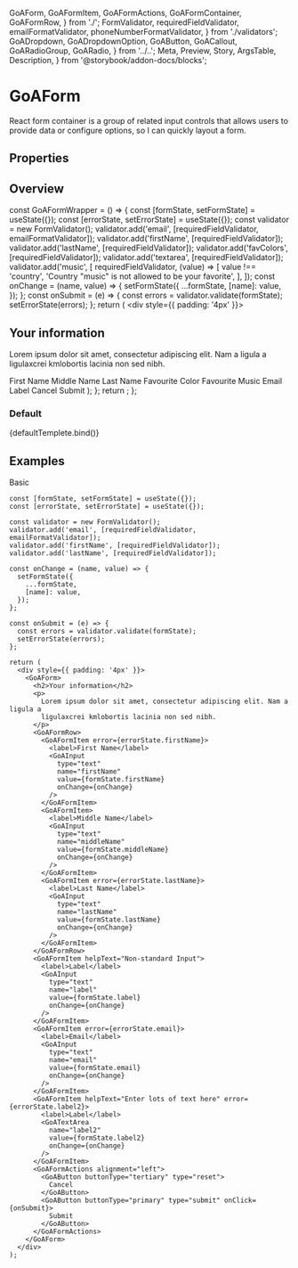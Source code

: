   GoAForm,
  GoAFormItem,
  GoAFormActions,
  GoAFormContainer,
  GoAFormRow,
} from './';
  FormValidator,
  requiredFieldValidator,
  emailFormatValidator,
  phoneNumberFormatValidator,
} from './validators';
  GoADropdown,
  GoADropdownOption,
  GoAButton,
  GoACallout,
  GoARadioGroup,
  GoARadio,
} from '../..';
  Meta,
  Preview,
  Story,
  ArgsTable,
  Description,
} from '@storybook/addon-docs/blocks';


<Meta title="Experimental/Components/Form" component={GoAForm} />

# GoAForm

React form container is a group of related input controls that allows users to provide data or configure options, so I can quickly layout a form.

## Properties

<ArgsTable of={GoAForm} />

## Overview

  const GoAFormWrapper = () => {
    const [formState, setFormState] = useState({});
    const [errorState, setErrorState] = useState({});
    const validator = new FormValidator();
    validator.add('email', [requiredFieldValidator, emailFormatValidator]);
    validator.add('firstName', [requiredFieldValidator]);
    validator.add('lastName', [requiredFieldValidator]);
    validator.add('favColors', [requiredFieldValidator]);
    validator.add('textarea', [requiredFieldValidator]);
    validator.add('music', [
      requiredFieldValidator,
      (value) => [
        value !== 'country',
        'Country "music" is not allowed to be your favorite',
      ],
    ]);
    const onChange = (name, value) => {
      setFormState({
        ...formState,
        [name]: value,
      });
    };
    const onSubmit = (e) => {
      const errors = validator.validate(formState);
      setErrorState(errors);
    };
    return (
      <div style={{ padding: '4px' }}>
        <GoAForm>
          <h2>Your information</h2>
          <p>
            Lorem ipsum dolor sit amet, consectetur adipiscing elit. Nam a
            ligula a ligulaxcrei kmlobortis lacinia non sed nibh.
          </p>
          <GoAFormRow>
            <GoAFormItem error={errorState.firstName}>
              <label>First Name</label>
              <GoAInput
                type="text"
                name="firstName"
                value={formState.firstName}
                onChange={onChange}
              />
            </GoAFormItem>
            <GoAFormItem>
              <label>Middle Name</label>
              <GoAInput
                type="text"
                name="middleName"
                value={formState.middleName}
                onChange={onChange}
              />
            </GoAFormItem>
            <GoAFormItem error={errorState.lastName}>
              <label>Last Name</label>
              <GoAInput
                type="text"
                name="lastName"
                value={formState.lastName}
                onChange={onChange}
              />
            </GoAFormItem>
          </GoAFormRow>
          <GoAFormItem error={errorState.favColors}>
            <label>Favourite Color</label>
            <GoADropdown
              name="favColors"
              onChange={onChange}
              selectedValues={formState.favColors}
            >
              <GoADropdownOption label="Red" value="red" />
              <GoADropdownOption label="Green" value="green" />
              <GoADropdownOption label="Blue" value="blue" />
            </GoADropdown>
          </GoAFormItem>
          <GoAFormItem error={errorState.music}>
            <label>Favourite Music</label>
            <GoARadioGroup
              name="music"
              onChange={onChange}
              value={formState.music}
            >
              <GoARadio label="Blues" value="blues" />
              <GoARadio label="Rock" value="rock" />
              <GoARadio label="Country" value="country" />
            </GoARadioGroup>
          </GoAFormItem>
          <GoAFormItem error={errorState.email} helpText="We won't spam you...">
            <label>Email</label>
            <GoAInput
              type="text"
              name="email"
              value={formState.email}
              onChange={onChange}
            />
          </GoAFormItem>
          <GoAFormItem
            helpText="Enter lots of text here"
            error={errorState.textarea}
          >
            <label>Label</label>
            <GoATextArea
              name="textarea"
              value={formState.textarea}
              onChange={onChange}
            />
          </GoAFormItem>
          <GoAFormActions alignment="left">
            <GoAButton buttonType="tertiary" type="reset">
              Cancel
            </GoAButton>
            <GoAButton buttonType="primary" type="submit" onClick={onSubmit}>
              Submit
            </GoAButton>
          </GoAFormActions>
        </GoAForm>
      </div>
    );
  };
  return <GoAFormWrapper />;
};

### Default

<Canvas>
  <Story name="Default" height="400px" args={{}}>
    {defaultTemplete.bind()}
  </Story>
</Canvas>

## Examples

Basic

```tsx
const [formState, setFormState] = useState({});
const [errorState, setErrorState] = useState({});

const validator = new FormValidator();
validator.add('email', [requiredFieldValidator, emailFormatValidator]);
validator.add('firstName', [requiredFieldValidator]);
validator.add('lastName', [requiredFieldValidator]);

const onChange = (name, value) => {
  setFormState({
    ...formState,
    [name]: value,
  });
};

const onSubmit = (e) => {
  const errors = validator.validate(formState);
  setErrorState(errors);
};

return (
  <div style={{ padding: '4px' }}>
    <GoAForm>
      <h2>Your information</h2>
      <p>
        Lorem ipsum dolor sit amet, consectetur adipiscing elit. Nam a ligula a
        ligulaxcrei kmlobortis lacinia non sed nibh.
      </p>
      <GoAFormRow>
        <GoAFormItem error={errorState.firstName}>
          <label>First Name</label>
          <GoAInput
            type="text"
            name="firstName"
            value={formState.firstName}
            onChange={onChange}
          />
        </GoAFormItem>
        <GoAFormItem>
          <label>Middle Name</label>
          <GoAInput
            type="text"
            name="middleName"
            value={formState.middleName}
            onChange={onChange}
          />
        </GoAFormItem>
        <GoAFormItem error={errorState.lastName}>
          <label>Last Name</label>
          <GoAInput
            type="text"
            name="lastName"
            value={formState.lastName}
            onChange={onChange}
          />
        </GoAFormItem>
      </GoAFormRow>
      <GoAFormItem helpText="Non-standard Input">
        <label>Label</label>
        <GoAInput
          type="text"
          name="label"
          value={formState.label}
          onChange={onChange}
        />
      </GoAFormItem>
      <GoAFormItem error={errorState.email}>
        <label>Email</label>
        <GoAInput
          type="text"
          name="email"
          value={formState.email}
          onChange={onChange}
        />
      </GoAFormItem>
      <GoAFormItem helpText="Enter lots of text here" error={errorState.label2}>
        <label>Label</label>
        <GoATextArea
          name="label2"
          value={formState.label2}
          onChange={onChange}
        />
      </GoAFormItem>
      <GoAFormActions alignment="left">
        <GoAButton buttonType="tertiary" type="reset">
          Cancel
        </GoAButton>
        <GoAButton buttonType="primary" type="submit" onClick={onSubmit}>
          Submit
        </GoAButton>
      </GoAFormActions>
    </GoAForm>
  </div>
);
```
